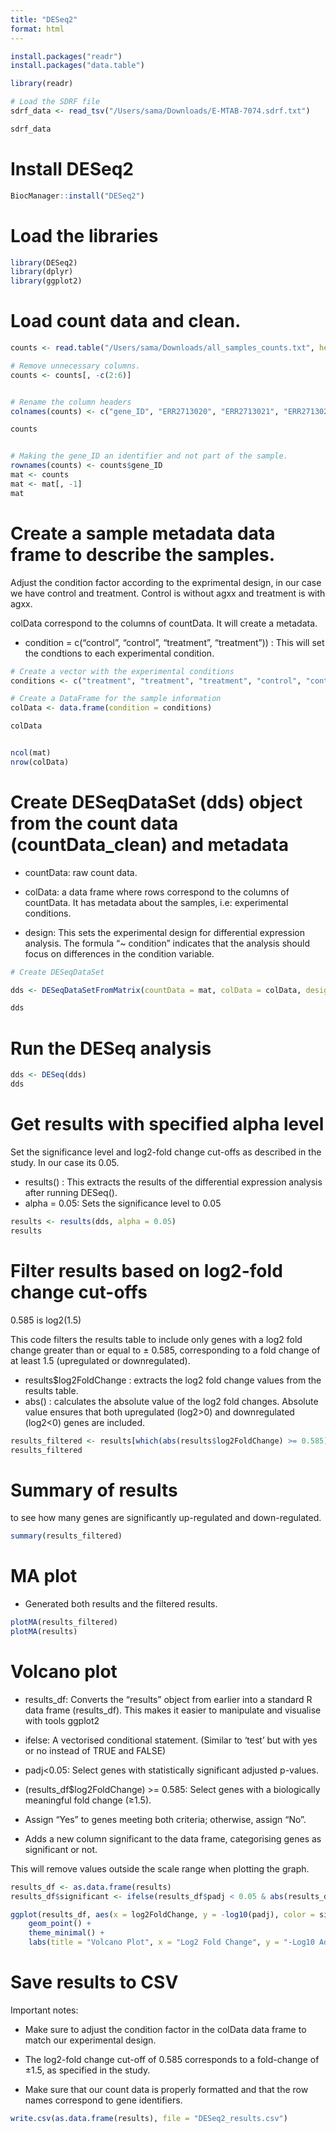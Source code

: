 ```yaml
---
title: "DESeq2"
format: html
---
```


```r

install.packages("readr")
install.packages("data.table")

library(readr)

# Load the SDRF file
sdrf_data <- read_tsv("/Users/sama/Downloads/E-MTAB-7074.sdrf.txt")

sdrf_data
```

# Install DESeq2

```r
BiocManager::install("DESeq2")

```

# Load the libraries

```r

library(DESeq2)
library(dplyr)
library(ggplot2)


```

# Load count data and clean.

```r

counts <- read.table("/Users/sama/Downloads/all_samples_counts.txt", header = TRUE)

# Remove unnecessary columns. 
counts <- counts[, -c(2:6)]


# Rename the column headers
colnames(counts) <- c("gene_ID", "ERR2713020", "ERR2713021", "ERR2713022", "ERR2713023", "ERR2713024", "ERR2713025")

counts


# Making the gene_ID an identifier and not part of the sample.
rownames(counts) <- counts$gene_ID
mat <- counts
mat <- mat[, -1]
mat
```

# Create a sample metadata data frame to describe the samples.

Adjust the condition factor according to the exprimental design, in our case we have control and treatment. Control is without agxx and treatment is with agxx.

colData correspond to the columns of countData. It will create a metadata.

-   condition = c("control", "control", "treatment", "treatment")) : This will set the condtions to each experimental condition.

```r


# Create a vector with the experimental conditions
conditions <- c("treatment", "treatment", "treatment", "control", "control", "control")

# Create a DataFrame for the sample information 
colData <- data.frame(condition = conditions)

colData



```

```r
ncol(mat)
nrow(colData)

```

# Create DESeqDataSet (dds) object from the count data (countData_clean) and metadata

-   countData: raw count data.

-   colData: a data frame where rows correspond to the columns of countData. It has metadata about the samples, i.e: experimental conditions.

-   design: This sets the experimental design for differential expression analysis. The formula "\~ condition" indicates that the analysis should focus on differences in the condition variable.

```r
# Create DESeqDataSet

dds <- DESeqDataSetFromMatrix(countData = mat, colData = colData, design = ~ condition)

dds
```

# Run the DESeq analysis

```r
dds <- DESeq(dds)
dds
```

# Get results with specified alpha level

Set the significance level and log2-fold change cut-offs as described in the study. In our case its 0.05.

-   results() : This extracts the results of the differential expression analysis after running DESeq().
-   alpha = 0.05: Sets the significance level to 0.05

```r
results <- results(dds, alpha = 0.05)
results
```

# Filter results based on log2-fold change cut-offs

0.585 is log2(1.5)

This code filters the results table to include only genes with a log2 fold change greater than or equal to ± 0.585, corresponding to a fold change of at least 1.5 (upregulated or downregulated).

-   results\$log2FoldChange : extracts the log2 fold change values from the results table.
-   abs() : calculates the absolute value of the log2 fold changes. Absolute value ensures that both upregulated (log2\>0) and downregulated (log2\<0) genes are included.

```r
results_filtered <- results[which(abs(results$log2FoldChange) >= 0.585), ]
results_filtered
```

# Summary of results

to see how many genes are significantly up-regulated and down-regulated.

```r
summary(results_filtered)
```

# MA plot

-   Generated both results and the filtered results.

```r
plotMA(results_filtered)
plotMA(results)
```

# Volcano plot

-   results_df: Converts the "results" object from earlier into a standard R data frame (results_df). This makes it easier to manipulate and visualise with tools ggplot2

-   ifelse: A vectorised conditional statement. (Similar to 'test' but with yes or no instead of TRUE and FALSE)

-   padj\<0.05: Select genes with statistically significant adjusted p-values.

-   (results_df\$log2FoldChange) \>= 0.585: Select genes with a biologically meaningful fold change (≥1.5).

-   Assign "Yes" to genes meeting both criteria; otherwise, assign "No".

-   Adds a new column significant to the data frame, categorising genes as significant or not.

This will remove values outside the scale range when plotting the graph.

```r
results_df <- as.data.frame(results)
results_df$significant <- ifelse(results_df$padj < 0.05 & abs(results_df$log2FoldChange) >= 0.585, "Yes", "No")

ggplot(results_df, aes(x = log2FoldChange, y = -log10(padj), color = significant)) +
    geom_point() +
    theme_minimal() +
    labs(title = "Volcano Plot", x = "Log2 Fold Change", y = "-Log10 Adjusted P-value")

```

# Save results to CSV

Important notes:

-   Make sure to adjust the condition factor in the colData data frame to match our experimental design.

-   The log2-fold change cut-off of 0.585 corresponds to a fold-change of ±1.5, as specified in the study.

-   Make sure that our count data is properly formatted and that the row names correspond to gene identifiers.

```r
write.csv(as.data.frame(results), file = "DESeq2_results.csv")
```
